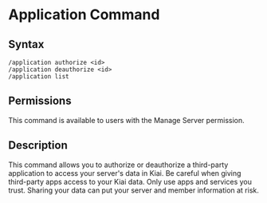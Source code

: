 # Application Command

## Syntax

```
/application authorize <id>
/application deauthorize <id>
/application list
```

## Permissions

This command is available to users with the Manage Server permission.

## Description

This command allows you to authorize or deauthorize a third-party application to access your server's data in Kiai.
<Callout emoji="⚠️">
	Be careful when giving third-party apps access to your Kiai data. Only use apps and services you trust. Sharing your data can put your server and member information at risk.
</Callout>
